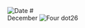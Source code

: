 
<Image src="/title-imprint.png" height={50} width={50} alt="Date" className="title-imprint"/>
# <div id="date">December <Image className="four-dot" src="/four-dot.png" height={15} width={15} alt="Four dot" />26</div>
